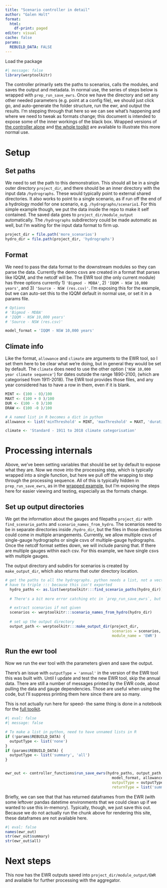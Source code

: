 ```yaml
---
title: "Scenario controller in detail"
author: "Galen Holt"
format:
  html:
    df-print: paged
editor: visual
cache: false
params:
  REBUILD_DATA: FALSE
---
```


Load the package

```r
#| message: false
library(werptoolkitr)
```

The controller primarily sets the paths to scenarios, calls the modules, and saves the output and metadata. In normal use, the series of steps below is wrapped with `prep_run_save_ewrs`. Once we have the directory and set any other needed parameters (e.g. point at a config file), we should just click go, and auto-generate the folder structure, run the ewr, and output the results. I'm stepping through that here so we can see what's happening and where we need to tweak as formats change; this document is intended to expose some of the inner workings of the black box. Wrapped versions of [the controller alone](controller_ewr_wrapped.qmd) and [the whole toolkit](../full_toolkit/full_toolkit_overview.qmd) are available to illustrate this more normal use.

# Setup

## Set paths

We need to set the path to this demonstration. This should all be in a single outer directory `project_dir`, and there should be an inner directory with the input data `/hydrographs`. These would typically point to external shared directories. It also works to point to a single scenario, as if run off the end of a hydrology model for one scenario, e.g. `/hydrographs/scenario1`. For this simple example though, we put the data inside the repo to make it self contained. The saved data goes to `project_dir/module_output` automatically. The `/hydrographs` subdirectory could be made automatic as well, but I'm waiting for the input data format to firm up.

```r
project_dir = file.path('more_scenarios')
hydro_dir = file.path(project_dir, 'hydrographs')
```

## Format

We need to pass the data format to the downstream modules so they can parse the data. Currently the demo csvs are created in a format that parses like IQQM, and the netcdf will be. The EWR tool (the only current module) has three options currently 1) `'Bigmod - MDBA'`, 2) `'IQQM - NSW 10,000 years'`, and 3) `'Source - NSW (res.csv)'`. I'm exposing this for the example, but we can auto-set this to the IQQM default in normal use, or set it in a params file.

```r
# Options
# 'Bigmod - MDBA'
# 'IQQM - NSW 10,000 years'
# 'Source - NSW (res.csv)'

model_format = 'IQQM - NSW 10,000 years'
```

## Climate info

Like the format, `allowance` and `climate` are arguments to the EWR tool, so I set them here to be clear what we're doing, but in general they would be set by default. The `climate` does need to use the other option (`'NSW 10,000 year climate sequence'`) for dates outside the range 1890-2100, (which are categorised from 1911-2018). The EWR tool provides those files, and any year considered has to have a row in them, even if it is blank.

```r
MINT <- (100 - 0)/100
MAXT <- (100 + 0 )/100
DUR <- (100 - 0 )/100
DRAW <- (100 -0 )/100

# A named list in R becomes a dict in python
allowance <- list('minThreshold' = MINT, 'maxThreshold' = MAXT, 'duration' = DUR, 'drawdown' = DRAW)

climate <- 'Standard - 1911 to 2018 climate categorisation'
```

# Processing internals

Above, we've been setting variables that should be set by default to expose what they are. Now we move into the processing step, which is typically wrapped into a single function, but here we pull off the wrapping to step through the processing sequence. All of this is typically hidden in `prep_run_save_ewrs`, as in the [wrapped example](controller_ewr_wrapped.qmd), but I'm exposing the steps here for easier viewing and testing, especially as the formats change.

## Set up output directories

We get the information about the gauges and filepaths `project_dir` with `find_scenario_paths` and `scenario_names_from_hydro`. The scenarios need to be in separate directories inside `/hydro_dir`, but the files in those directories could come in multiple arrangements. Currently, we allow multiple csvs of single-gauge hydrographs or single csvs of multiple-gauge hydrographs. Once the netcdf format settles down, we will include parsing that. If there are multiple gauges within each csv. For this example, we have single csvs with multiple gauges.

The output directory and subdirs for scenarios is created by `make_output_dir`, which also returns that outer directory location.

```r
# get the paths to all the hydrographs. python needs a list, not a vector
# have to triple ::: because this isn't exported
  hydro_paths <- as.list(werptoolkitr:::find_scenario_paths(hydro_dir))
  
  # There's a bit more error catching etc in `prep_run_save_ewrs`, but ignoring that here.

  # extract scenarios if not given
  scenarios <- werptoolkitr:::scenario_names_from_hydro(hydro_dir)
  
  # set up the output directory
  output_path <- werptoolkitr:::make_output_dir(project_dir, 
                                                scenarios = scenarios, 
                                                module_name = 'EWR')
```

## Run the ewr tool

Now we run the ewr tool with the parameters given and save the output.

There's an issue with `outputType = 'annual'` in the version of the EWR tool this was built with. Until I update and test the new EWR tool, skip the annual data. There are still a number of messages printed by the EWR code, about pulling the data and gauge dependencies. Those are useful when using the code, but I'll suppress printing them here since there are so many.

This is not actually run here for speed- the same thing is done in a notebook for the [full toolkit](../full_toolkit/WERP_toolkit_save_steps.qmd).

```r
#| eval: false
#| message: false

# To make a list in python, need to have unnamed lists in R
if (!params$REBUILD_DATA) {
  outputType <- list('none')
}
if (params$REBUILD_DATA) {
  outputType <- list('summary', 'all')
}


ewr_out <- controller_functions$run_save_ewrs(hydro_paths, output_path,
                                                model_format, allowance, climate,
                                                outputType = outputType,
                                                returnType = list('summary'))

```

Briefly, we can see that that has returned dataframes from the EWR (with some leftover pandas datetime environments that we could clean up if we wanted to use this in-memory). Typically, though, we just save this out. Because we do not actually run the chunk above for rendering this site, these dataframes are not available here.

```r
#| eval: false
names(ewr_out)
str(ewr_out$summary)
str(ewr_out$all)
```

# Next steps

This now has the EWR outputs saved into `project_dir/module_output/EWR` and available for further processing with the aggregator.
